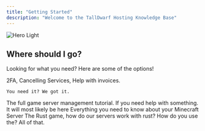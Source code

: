 ```yaml
---
title: "Getting Started"
description: "Welcome to the TallDwarf Hosting Knowledge Base"
---
```


<img
  className="block dark:hidden"
  src="/images/hero-light.png"
  alt="Hero Light"
/>

## Where should I go?

Looking for what you need? Here are some of the options\!

<CardGroup cols={2}>
  <Card title="Account Managment">
    2FA, Cancelling Services, Help with invoices.

    You need it? We got it.
  </Card>
  <Card title="All About Game Servers">
    The full game server management tutorial. If you need help with something. It will most likely be here
  </Card>
  <Card title="Minecraft Docs">
    Everything you need to know about your Minecraft Server
  </Card>
  <Card title="Rust Docs">
    The Rust game, how do our servers work with rust? How do you use the? All of that.
  </Card>
</CardGroup>